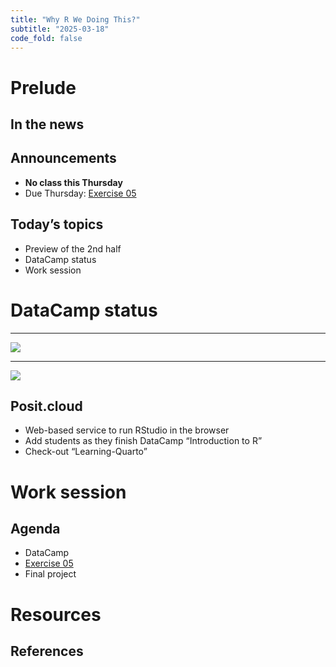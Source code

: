 ```yaml
---
title: "Why R We Doing This?"
subtitle: "2025-03-18"
code_fold: false
---
```


# Prelude

## In the news

## Announcements

- **No class this Thursday**
- [Due]{.green_assigned} Thursday: [Exercise 05](../exercises/ex05-figure-prep-guidelines.qmd)

## Today's topics

- Preview of the 2nd half
- DataCamp status
- Work session

# DataCamp status

---

![](../include/img/datacamp-2025-03-17.png)

---

![](../include/datacamp-2025-03-17-completions.png)

## Posit.cloud

- Web-based service to run RStudio in the browser
- Add students as they finish DataCamp "Introduction to R"
- Check-out "Learning-Quarto"

# Work session

## Agenda

- DataCamp
- [Exercise 05](../exercises/ex05-figure-prep-guidelines.qmd)
- Final project

# Resources

## References
